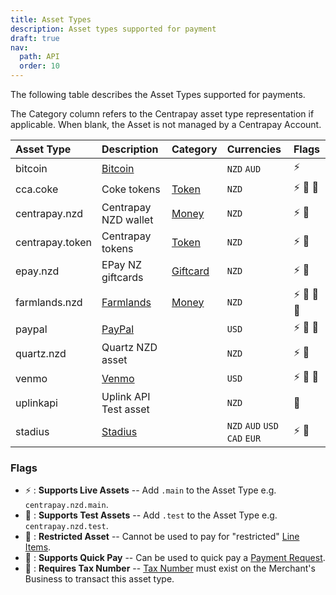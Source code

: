 ```yaml
---
title: Asset Types
description: Asset types supported for payment
draft: true
nav:
  path: API
  order: 10
---
```


The following table describes the Asset Types supported for payments.

The Category column refers to the Centrapay asset type representation if
applicable. When blank, the Asset is not managed by a Centrapay Account.

|   Asset Type    |                Description                |                          Category                                  |           Currencies          |    Flags    |
| :---------------|:----------------------------------------- | :----------------------------------------------------------------- | :---------------------------- | :---------- |
| bitcoin         | [Bitcoin](https://bitcoin.org/en/)        |                                                                    | `NZD` `AUD`                   | ⚡️          |
| cca.coke        | Coke tokens                               | [Token](/api/assets#tokens-experimental) | `NZD`                         | ⚡️ 🧪 🚫    |
| centrapay.nzd   | Centrapay NZD wallet                      | [Money](/api/assets#money)               | `NZD`                         | ⚡️ 🧪       |
| centrapay.token | Centrapay tokens                          | [Token](/api/assets#tokens-experimental) | `NZD`                         | ⚡️ 🧪       |
| epay.nzd        | EPay NZ giftcards                         | [Giftcard](/api/assets#gift-cards)       | `NZD`                         | ⚡️ 🧪       |
| farmlands.nzd   | [Farmlands](https://www.farmlands.co.nz/) | [Money](/api/assets#money)               | `NZD`                         | ⚡️ 🧪 💸 💼 |
| paypal          | [PayPal](https://www.paypal.com/)         |                                                                    | `USD`                         | ⚡️ 🧪 💸    |
| quartz.nzd      | Quartz NZD asset                          |                                                                    | `NZD`                         | ⚡️ 🧪       |
| venmo           | [Venmo](https://venmo.com/)               |                                                                    | `USD`                         | ⚡️ 🧪 💸    |
| uplinkapi       | Uplink API Test asset                     |                                                                    | `NZD`                         | 🧪       |
| stadius         | [Stadius](https://stadius.io)             |                                                                    | `NZD` `AUD` `USD` `CAD` `EUR` | ⚡️ 🧪       |


### Flags

 * ⚡️ : **Supports Live Assets** -- Add `.main` to the Asset Type e.g. `centrapay.nzd.main`.
 * 🧪 : **Supports Test Assets** -- Add `.test` to the Asset Type e.g. `centrapay.nzd.test`.
 * 🚫 : **Restricted Asset** -- Cannot be used to pay for "restricted" [Line Items](/api/payment-requests#line-item).
 * 💸 : **Supports Quick Pay** -- Can be used to quick pay a [Payment Request](/api/payment-requests).
 * 💼 : **Requires Tax Number** -- [Tax Number](/api/businesses#tax-number) must exist on the Merchant's Business to transact this asset type.
